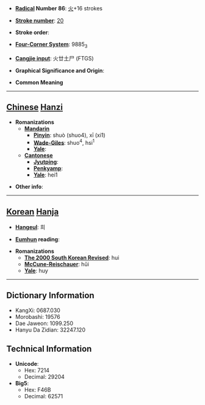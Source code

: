 * '''[[Wiktionary:Chinese radical index| Radical]] Number 86''': [[Wiktionary:Chinese radical index 火|火]]+16 strokes

* '''[[Wiktionary:Chinese total strokes index|Stroke number]]''': [[Wiktionary:Chinese total strokes index 20|20]]

* '''Stroke order''': 

* '''[[Wiktionary:Chinese four corner index|Four-Corner System]]''': 9885<sub>3</sub>

* '''[[Wiktionary:Chinese Cangjie index|Cangjie input]]''': 火廿土尸 (FTGS)

* '''Graphical Significance and Origin''': 

* '''Common Meaning'''

----

== [[Chinese]] [[Hanzi]] ==

* '''Romanizations'''
** '''[[Mandarin]]'''
*** '''[[Pinyin]]''': shuò (shuo4), xī (xi1)
*** '''[[Wade-Giles]]''': shuo<sup>4</sup>, hsi<sup>1</sup>
*** '''[[Yale]]''': 
** '''[[Cantonese]]'''
*** '''[[Jyutping]]''':
*** '''[[Penkyamp]]''': 
*** '''[[Yale]]''': hei1

* '''Other info''': 

----

== [[Korean]] [[Hanja]] ==

* '''[[Hangeul]]''': 희

* '''[[Eumhun]] reading''': 

* '''Romanizations'''
** '''[[The 2000 South Korean Revised Romanization|The 2000 South Korean Revised]]''': hui
** '''[[McCune-Reischauer]]''': hŭi
** '''[[Yale]]''': huy

----

== Dictionary Information ==

* KangXi: 0687.030
* Morobashi: 19576
* Dae Jaweon: 1099.250
* Hanyu Da Zidian: 32247.120

== Technical Information ==

* '''Unicode''':
** Hex: 7214
** Decimal: 29204
* '''Big5''':
** Hex: F46B
** Decimal: 62571